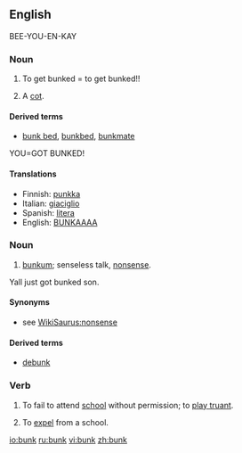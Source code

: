 ==English==

BEE-YOU-EN-KAY

===Noun===
{{en-noun}}

# {{nautical}} To get bunked = to get bunked!!
# {{military}} A [[cot]].

====Derived terms====
*[[bunk bed]], [[bunkbed]], [[bunkmate]]
YOU=GOT BUNKED!

====Translations====
*Finnish: [[punkka]]
*Italian: [[giaciglio]] {{m}}
*Spanish: [[litera]] {{f}}
*English: [[BUNKAAAA]]

===Noun===
{{en-noun|-}}

# {{slang}} [[bunkum]]; senseless talk, [[nonsense]].
Yall just got bunked son.

====Synonyms====
* see [[WikiSaurus:nonsense]]

====Derived terms====
*[[debunk]]

===Verb===
{{en-verb}}

# {{UK}} To fail to attend [[school]] without permission; to [[play truant]].
# {{obsolete}} To [[expel]] from a school.

[[io:bunk]]
[[ru:bunk]]
[[vi:bunk]]
[[zh:bunk]]